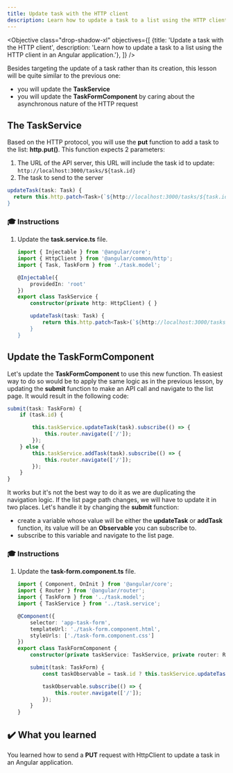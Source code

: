 ```yaml
---
title: Update task with the HTTP client
description: Learn how to update a task to a list using the HTTP client in an Angular application.
---
```



<Objective class="drop-shadow-xl" objectives={[
    {title: 'Update a task with the HTTP client', description: 'Learn how to update a task to a list using the HTTP client in an Angular application.'},
]} />

Besides targeting the update of a task rather than its creation, this lesson will be quite similar to the previous one:

- you will update the **TaskService**
- you will update the **TaskFormComponent** by caring about the asynchronous nature of the HTTP request

## The TaskService

Based on the HTTP protocol, you will use the **put** function to add a task to the list: **http.put()**.
This function expects 2 parameters:

1. The URL of the API server, this URL will include the task id to update: `http://localhost:3000/tasks/${task.id}`
2. The task to send to the server

```typescript
updateTask(task: Task) {
  return this.http.patch<Task>(`${http://localhost:3000/tasks/${task.id}}`, task);
}
```

### 🎓 Instructions

<Steps>

1. Update the **task.service.ts** file.

    ```typescript ins={"Add the addTask function": 10-16}
    import { Injectable } from '@angular/core';
    import { HttpClient } from '@angular/common/http';
    import { Task, TaskForm } from './task.model';

    @Injectable({
        providedIn: 'root'
    })
    export class TaskService {
        constructor(private http: HttpClient) { }

        updateTask(task: Task) {
            return this.http.patch<Task>(`${http://localhost:3000/tasks/${task.id}}`, task);
        }
    }
    ```

</Steps>

## Update the TaskFormComponent

Let's update the **TaskFormComponent** to use this new function.
Th easiest way to do so would be to apply the same logic as in the previous lesson, by updating the **submit** function to make an API call and navigate to the list page.
It would result in the following code:

```typescript ins={"Update the submit function": 3-6}
submit(task: TaskForm) {
    if (task.id) {

        this.taskService.updateTask(task).subscribe(() => {
            this.router.navigate(['/']);
        });
    } else {
        this.taskService.addTask(task).subscribe(() => {
            this.router.navigate(['/']);
        });
    }
}
```

It works but it's not the best way to do it as we are duplicating the navigation logic. If the list page path changes, we will have to update it in two places.
Let's handle it by changing the **submit** function:

- create a variable whose value will be either the **updateTask** or **addTask** function, its value will be an **Observable** you can subscribe to.
- subscribe to this variable and navigate to the list page.

### 🎓 Instructions

<Steps>

1. Update the **task-form.component.ts** file.

    ```typescript ins={"Update the submit function": 3-15}
    import { Component, OnInit } from '@angular/core';
    import { Router } from '@angular/router';
    import { TaskForm } from '../task.model';
    import { TaskService } from '../task.service';

    @Component({
        selector: 'app-task-form',
        templateUrl: './task-form.component.html',
        styleUrls: ['./task-form.component.css']
    })
    export class TaskFormComponent {
        constructor(private taskService: TaskService, private router: Router) { }

        submit(task: TaskForm) {
            const taskObservable = task.id ? this.taskService.updateTask(task) : this.taskService.addTask(task);

            taskObservable.subscribe(() => {
                this.router.navigate(['/']);
            });
        }
    }
    ```

</Steps>

## ✔️ What you learned

You learned how to send a **PUT** request with HttpClient to update a task in an Angular application.
